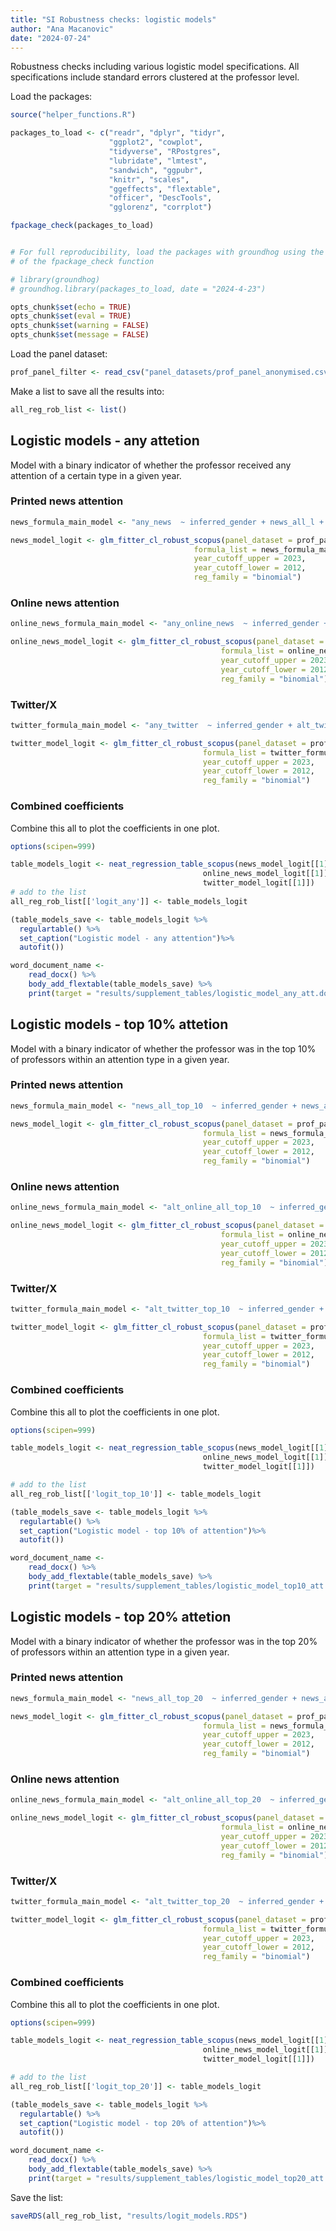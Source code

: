 ```yaml
---
title: "SI Robustness checks: logistic models"
author: "Ana Macanovic"
date: "2024-07-24"
---
```



Robustness checks including various logistic model specifications.
All specifications include standard errors clustered at the professor level.

Load the packages:
```r
source("helper_functions.R")

packages_to_load <- c("readr", "dplyr", "tidyr", 
                      "ggplot2", "cowplot",
                      "tidyverse", "RPostgres", 
                      "lubridate", "lmtest", 
                      "sandwich", "ggpubr", 
                      "knitr", "scales", 
                      "ggeffects", "flextable", 
                      "officer", "DescTools",
                      "gglorenz", "corrplot")

fpackage_check(packages_to_load)


# For full reproducibility, load the packages with groundhog using the code below instead
# of the fpackage_check function

# library(groundhog)
# groundhog.library(packages_to_load, date = "2024-4-23")
```


```r
opts_chunk$set(echo = TRUE)
opts_chunk$set(eval = TRUE)
opts_chunk$set(warning = FALSE)
opts_chunk$set(message = FALSE)
```


Load the panel dataset:
```r
prof_panel_filter <- read_csv("panel_datasets/prof_panel_anonymised.csv")
```

Make a list to save all the results into:
```r
all_reg_rob_list <- list()
```

## Logistic models - any attetion

Model with a binary indicator of whether the professor received any attention of
a certain type in a given year.

### Printed news attention

```r
news_formula_main_model <- "any_news  ~ inferred_gender + news_all_l + cited_by_total_all_l + alt_online_all_total_l + alt_twitter_total_l +coa_tot_cited_by_total_l + coa_tot_online_all_total_l + coa_tot_twitter_total_l+years_since_first_pub + as.factor(year)"

news_model_logit <- glm_fitter_cl_robust_scopus(panel_dataset = prof_panel_filter,
                                         formula_list = news_formula_main_model,
                                         year_cutoff_upper = 2023,
                                         year_cutoff_lower = 2012,
                                         reg_family = "binomial")
```

### Online news attention 
```r
online_news_formula_main_model <- "any_online_news  ~ inferred_gender + alt_online_all_l + cited_by_total_all_l + news_all_total_l + alt_twitter_total_l +coa_tot_cited_by_total_l + coa_tot_online_all_total_l + coa_tot_twitter_total_l+years_since_first_pub + as.factor(year)"

online_news_model_logit <- glm_fitter_cl_robust_scopus(panel_dataset = prof_panel_filter,
                                               formula_list = online_news_formula_main_model,
                                               year_cutoff_upper = 2023,
                                               year_cutoff_lower = 2012,
                                               reg_family = "binomial")
```

### Twitter/X
```r
twitter_formula_main_model <- "any_twitter  ~ inferred_gender + alt_twitter_l + cited_by_total_all_l + news_all_total_l + alt_online_all_total_l +coa_tot_cited_by_total_l + coa_tot_online_all_total_l + coa_tot_twitter_total_l+years_since_first_pub + as.factor(year)"

twitter_model_logit <- glm_fitter_cl_robust_scopus(panel_dataset = prof_panel_filter,
                                           formula_list = twitter_formula_main_model,
                                           year_cutoff_upper = 2023,
                                           year_cutoff_lower = 2012,
                                           reg_family = "binomial")
```


### Combined coefficients

Combine this all to plot the coefficients in one plot.
```r
options(scipen=999)

table_models_logit <- neat_regression_table_scopus(news_model_logit[[1]],
                                           online_news_model_logit[[1]],
                                           twitter_model_logit[[1]])
# add to the list
all_reg_rob_list[['logit_any']] <- table_models_logit

(table_models_save <- table_models_logit %>%
  regulartable() %>%
  set_caption("Logistic model - any attention")%>%
  autofit())

word_document_name <-
    read_docx() %>%
    body_add_flextable(table_models_save) %>%
    print(target = "results/supplement_tables/logistic_model_any_att.docx")
```



## Logistic models - top 10% attetion

Model with a binary indicator of whether the professor was in the top 10% of professors
within an  attention type in a given year.

### Printed news attention

```r
news_formula_main_model <- "news_all_top_10  ~ inferred_gender + news_all_l + cited_by_total_all_l + alt_online_all_total_l + alt_twitter_total_l +coa_tot_cited_by_total_l + coa_tot_online_all_total_l + coa_tot_twitter_total_l+years_since_first_pub + as.factor(year)"

news_model_logit <- glm_fitter_cl_robust_scopus(panel_dataset = prof_panel_filter,
                                           formula_list = news_formula_main_model,
                                           year_cutoff_upper = 2023,
                                           year_cutoff_lower = 2012,
                                           reg_family = "binomial")
```

### Online news attention 
```r
online_news_formula_main_model <- "alt_online_all_top_10  ~ inferred_gender + alt_online_all_l + cited_by_total_all_l + news_all_total_l + alt_twitter_total_l +coa_tot_cited_by_total_l + coa_tot_online_all_total_l + coa_tot_twitter_total_l+years_since_first_pub + as.factor(year)"

online_news_model_logit <- glm_fitter_cl_robust_scopus(panel_dataset = prof_panel_filter,
                                               formula_list = online_news_formula_main_model,
                                               year_cutoff_upper = 2023,
                                               year_cutoff_lower = 2012,
                                               reg_family = "binomial")
```

### Twitter/X
```r
twitter_formula_main_model <- "alt_twitter_top_10  ~ inferred_gender + alt_twitter_l + cited_by_total_all_l + news_all_total_l + alt_online_all_total_l +coa_tot_cited_by_total_l + coa_tot_online_all_total_l + coa_tot_twitter_total_l+years_since_first_pub + as.factor(year)"

twitter_model_logit <- glm_fitter_cl_robust_scopus(panel_dataset = prof_panel_filter,
                                           formula_list = twitter_formula_main_model,
                                           year_cutoff_upper = 2023,
                                           year_cutoff_lower = 2012,
                                           reg_family = "binomial")
```


### Combined coefficients

Combine this all to plot the coefficients in one plot.
```r
options(scipen=999)

table_models_logit <- neat_regression_table_scopus(news_model_logit[[1]],
                                           online_news_model_logit[[1]],
                                           twitter_model_logit[[1]])

# add to the list
all_reg_rob_list[['logit_top_10']] <- table_models_logit

(table_models_save <- table_models_logit %>%
  regulartable() %>%
  set_caption("Logistic model - top 10% of attention")%>%
  autofit())

word_document_name <-
    read_docx() %>%
    body_add_flextable(table_models_save) %>%
    print(target = "results/supplement_tables/logistic_model_top10_att.docx")
```


## Logistic models - top 20% attetion

Model with a binary indicator of whether the professor was in the top 20% of professors
within an  attention type in a given year.

### Printed news attention

```r
news_formula_main_model <- "news_all_top_20  ~ inferred_gender + news_all_l + cited_by_total_all_l + alt_online_all_total_l + alt_twitter_total_l +coa_tot_cited_by_total_l + coa_tot_online_all_total_l + coa_tot_twitter_total_l+years_since_first_pub + as.factor(year)"

news_model_logit <- glm_fitter_cl_robust_scopus(panel_dataset = prof_panel_filter,
                                           formula_list = news_formula_main_model,
                                           year_cutoff_upper = 2023,
                                           year_cutoff_lower = 2012,
                                           reg_family = "binomial")
```

### Online news attention 
```r
online_news_formula_main_model <- "alt_online_all_top_20  ~ inferred_gender + alt_online_all_l + cited_by_total_all_l + news_all_total_l + alt_twitter_total_l +coa_tot_cited_by_total_l + coa_tot_online_all_total_l + coa_tot_twitter_total_l+years_since_first_pub + as.factor(year)"

online_news_model_logit <- glm_fitter_cl_robust_scopus(panel_dataset = prof_panel_filter,
                                               formula_list = online_news_formula_main_model,
                                               year_cutoff_upper = 2023,
                                               year_cutoff_lower = 2012,
                                               reg_family = "binomial")
```

### Twitter/X
```r
twitter_formula_main_model <- "alt_twitter_top_20  ~ inferred_gender + alt_twitter_l + cited_by_total_all_l + news_all_total_l + alt_online_all_total_l +coa_tot_cited_by_total_l + coa_tot_online_all_total_l + coa_tot_twitter_total_l+years_since_first_pub + as.factor(year)"

twitter_model_logit <- glm_fitter_cl_robust_scopus(panel_dataset = prof_panel_filter,
                                           formula_list = twitter_formula_main_model,
                                           year_cutoff_upper = 2023,
                                           year_cutoff_lower = 2012,
                                           reg_family = "binomial")
```


### Combined coefficients

Combine this all to plot the coefficients in one plot.
```r
options(scipen=999)

table_models_logit <- neat_regression_table_scopus(news_model_logit[[1]],
                                           online_news_model_logit[[1]],
                                           twitter_model_logit[[1]])

# add to the list
all_reg_rob_list[['logit_top_20']] <- table_models_logit

(table_models_save <- table_models_logit %>%
  regulartable() %>%
  set_caption("Logistic model - top 20% of attention")%>%
  autofit())

word_document_name <-
    read_docx() %>%
    body_add_flextable(table_models_save) %>%
    print(target = "results/supplement_tables/logistic_model_top20_att.docx")
```


Save the list:
```r
saveRDS(all_reg_rob_list, "results/logit_models.RDS")
```
